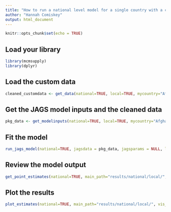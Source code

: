 ```yaml
---
title: "How to run a national level model for a single country with a custom dataset"
author: "Hannah Comiskey"
output: html_document
---
```



```r
knitr::opts_chunk$set(echo = TRUE)
```

## Load your library

```r
library(mcmsupply)
library(dplyr)
```

## Load the custom data 

```r
cleaned_customdata <- get_data(national=TRUE, local=TRUE, mycountry="Afghanistan", fp2030=TRUE, surveydata_filepath="data-raw/sample_custom_datasets/national_user_input_test_correct.xlsx")

```

## Get the JAGS model inputs and the cleaned data

```r
pkg_data <- get_modelinputs(national=TRUE, local=TRUE, mycountry="Afghanistan", startyear=1990, endyear=2025.5, nsegments=12, raw_data = cleaned_customdata)

```

## Fit the model 

```r
run_jags_model(national=TRUE, jagsdata = pkg_data, jagsparams = NULL, local=TRUE, main_path = "results/national/local/", n_iter = 80000, n_burnin = 10000, n_thin = 35, mycountry="Afghanistan")
```

## Review the  model output

```r
get_point_estimates(national=TRUE, main_path="results/national/local/", pkg_data, local=TRUE, mycountry="Afghanistan")
```

## Plot the results

```r
plot_estimates(national=TRUE, main_path="results/national/local/", vis_path="visualisation/national/local/", pkg_data, local=TRUE, mycountry="Afghanistan")
```
